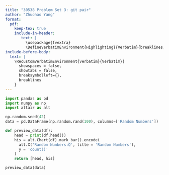 ```yaml
---
title: "30538 Problem Set 3: git pair"
author: "Zhuohao Yang"
format: 
  pdf:
    keep-tex: true
    include-in-header: 
       text: |
         \usepackage{fvextra}
         \DefineVerbatimEnvironment{Highlighting}{Verbatim}{breaklines,commandchars=\\\{\}}
include-before-body:
  text: |
    \RecustomVerbatimEnvironment{verbatim}{Verbatim}{
      showspaces = false,
      showtabs = false,
      breaksymbolleft={},
      breaklines
    }
---
```


```python
import pandas as pd
import numpy as np
import altair as alt

np.random.seed(42)
data = pd.DataFrame(np.random.rand(100), columns=['Random Numbers'])

def preview_data(df):
    head = print(df.head())
    his = alt.Chart(df).mark_bar().encode(
      alt.X('Random Numbers:Q', title = 'Random Numbers'),
      y = 'count()'
    )
    return [head, his]

preview_data(data)
```